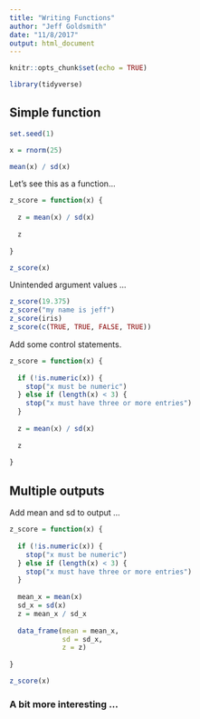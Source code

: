 ```yaml
---
title: "Writing Functions"
author: "Jeff Goldsmith"
date: "11/8/2017"
output: html_document
---
```


```r
knitr::opts_chunk$set(echo = TRUE)

library(tidyverse)
```

## Simple function

```r
set.seed(1)

x = rnorm(25)

mean(x) / sd(x)
```

Let's see this as a function...

```r
z_score = function(x) {
  
  z = mean(x) / sd(x)
  
  z
  
}

z_score(x)
```

Unintended argument values ...

```r
z_score(19.375)
z_score("my name is jeff")
z_score(iris)
z_score(c(TRUE, TRUE, FALSE, TRUE))
```

Add some control statements.

```r
z_score = function(x) {
  
  if (!is.numeric(x)) {
    stop("x must be numeric")
  } else if (length(x) < 3) {
    stop("x must have three or more entries")
  }
  
  z = mean(x) / sd(x)
  
  z
  
}
```

## Multiple outputs

Add mean and sd to output ...


```r
z_score = function(x) {
  
  if (!is.numeric(x)) {
    stop("x must be numeric")
  } else if (length(x) < 3) {
    stop("x must have three or more entries")
  }
  
  mean_x = mean(x)
  sd_x = sd(x)
  z = mean_x / sd_x
  
  data_frame(mean = mean_x,
             sd = sd_x,
             z = z)
  
}

z_score(x)
```


### A bit more interesting ...




